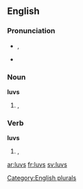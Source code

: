 ==English==

===Pronunciation===
* {{IPA|/lʌvz/}}, {{X-SAMPA|/lVvz/}}
* {{audio|en-us-loves.ogg|Audio (US)}}

===Noun===
'''luvs'''

# {{alternative spelling of|luvz|nodot=t}}, {{plural of |[[luv]]|nocap=t}}

===Verb===
'''luvs'''

# {{alternative spelling of|luvz|nodot=t}}, {{third-person singular of|luv|nocap=t}}

[[Category:English plurals]]

[[ar:luvs]]
[[fr:luvs]]
[[sv:luvs]]